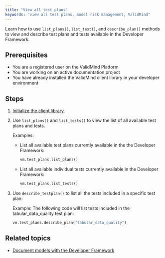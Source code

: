 ```yaml
---
title: "View all test plans"
keywords: "view all test plans, model risk management, ValidMind"
---
```

Learn how to use `list_plans()`, `list_test()`, and `describe_plan()` methods to view and describe test plans and tests available in the Developer Framework. 

## Prerequisites

* You are a registered user on the ValidMind Platform
* You are working on an active documentation project
* You have already installed the ValidMind client library in your developer environment

## Steps

1. [Initialize the client library](install-and-initialize-developer-framework.qmd).

2. Use `list_plans()` and `list_tests()` to view the list of all available test plans and tests. 

   Examples: 

   - List all available test plans currently available in the the Developer Framework: 

      ```python
      vm.test_plans.list_plans()
      ```

   - List all available individual tests currently available in the Developer Framework: 

      ```python
      vm.test_plans.list_tests() 
      ```

3. Use `describe_testplan()` to list all the tests included in a specific test plan: 

   Example: The following code will list tests included in the tabular_data_quality test plan: 

   ```python
   vm.test_plans.describe_plan("tabular_data_quality") 
   ```

<!---
## Troubleshooting

[Include any common issues or errors that may arise during the task and how to resolve them.]
--->

## Related topics

* [Document models with the Developer Framework](document-models-with-framework.qmd)

